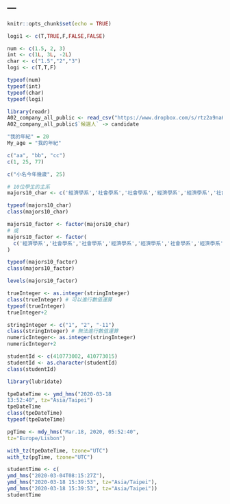 ---
---

```r
knitr::opts_chunk$set(echo = TRUE)
```


```r
logi1 <- c(T,TRUE,F,FALSE,FALSE)
```

```r
num <- c(1.5, 2, 3)
int <- c(1L, 3L, -2L)
char <- c("1.5","2","3")
logi <- c(T,T,F)

typeof(num)
typeof(int)
typeof(char)
typeof(logi)
```

```r
library(readr)
A02_company_all_public <- read_csv("https://www.dropbox.com/s/rtz2a9na62n3a8l/A02_company_all_public.csv?dl=1")
A02_company_all_public$`候選人` -> candidate
```

```r
"我的年紀" = 20
My_age = "我的年紀"
```

```r
c("aa", "bb", "cc")
c(1, 25, 77)
```

```r
c("小名今年幾歲", 25)
```
```r
# 10位學生的主系
majors10_char <- c('經濟學系','社會學系','社會學系','經濟學系','經濟學系','社會學系','經濟學系','經濟學系','經濟學系','社會學系')

typeof(majors10_char)
class(majors10_char)
```

```r
majors10_factor <- factor(majors10_char)
# 或
majors10_factor <- factor(
  c('經濟學系','社會學系','社會學系','經濟學系','經濟學系','社會學系','經濟學系','經濟學系','經濟學系','社會學系')
)

typeof(majors10_factor)
class(majors10_factor)
```

```r
levels(majors10_factor)
```

```r
trueInteger <- as.integer(stringInteger)
class(trueInteger) # 可以進行數值運算
typeof(trueInteger)
trueInteger+2
```

```r
stringInteger <- c("1", "2", "-11")
class(stringInteger) # 無法進行數值運算
numericInteger<- as.integer(stringInteger)
numericInteger+2
```

```r
studentId <- c(410773002, 410773015)
studentId <- as.character(studentId)
class(studentId)
```

```r
library(lubridate)
```

```r
tpeDateTime <- ymd_hms("2020-03-18 
13:52:40", tz="Asia/Taipei")
tpeDateTime
class(tpeDateTime)
typeof(tpeDateTime)
```

```r
pgTime <- mdy_hms("Mar.18, 2020, 05:52:40",
tz="Europe/Lisbon")
```

```r
with_tz(tpeDateTime, tzone="UTC")
with_tz(pgTime, tzone="UTC")
```
```r
studentTime <- c(
ymd_hms("2020-03-04T08:15:27Z"), 
ymd_hms("2020-03-18 15:39:53", tz="Asia/Taipei"), 
ymd_hms("2020-03-18 15:39:53", tz="Asia/Taipei"))
studentTime
```
